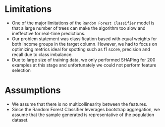 # Limitations

-   One of the major limitations of the `Random Forest Classifier` model is that a large number of trees can make the algorithm too slow and ineffective for real-time predictions.
-   Our problem statement was classification based with equal weights for both income groups in the target column. However, we had to focus on optimizing metrics ideal for spotting such as f1 score, precision and recall due to class imbalance.
-   Due to large size of training data, we only performed SHAPing for 200 examples at this stage and unfortunately we could not perform feature selection

# Assumptions

-   We assume that there is no multicollinearity between the features.
-   Since the Random Forest Classifier leverages bootstrap aggregation, we assume that the sample generated is representative of the population dataset.
